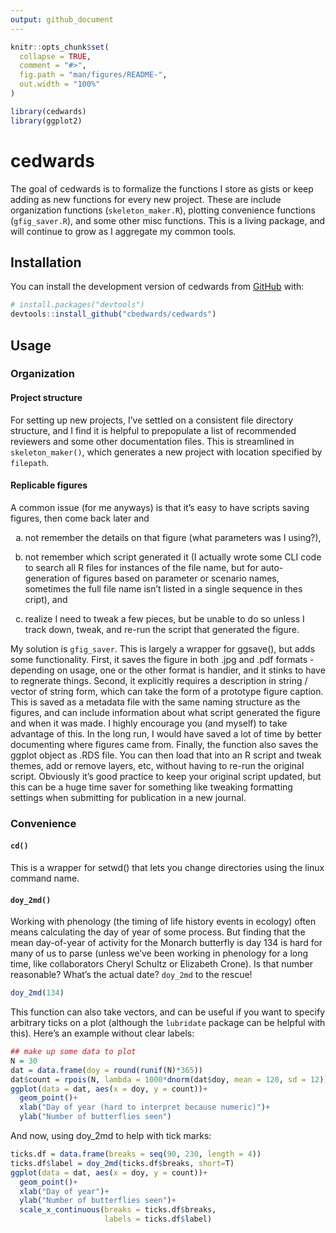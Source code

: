 ```yaml
---
output: github_document
---
```


<!-- README.md is generated from README.Rmd. Please edit that file -->

```r
knitr::opts_chunk$set(
  collapse = TRUE,
  comment = "#>",
  fig.path = "man/figures/README-",
  out.width = "100%"
)
```

```r
library(cedwards)
library(ggplot2)
```

# cedwards

<!-- badges: start -->
<!-- badges: end -->

The goal of cedwards is to formalize the functions I store as gists or keep adding as new functions for every new project. These are include organization functions (`skeleton_maker.R`), plotting convenience functions (`gfig_saver.R`), and some other misc functions. This is a living package, and will continue to grow as I aggregate my common tools. 

## Installation

You can install the development version of cedwards from [GitHub](https://github.com/) with:

``` r
# install.packages("devtools")
devtools::install_github("cbedwards/cedwards")
```

## Usage

### Organization

#### Project structure

For setting up new projects, I've settled on a consistent file directory structure, and I find it is helpful to prepopulate a list of recommended reviewers and some other documentation files. This is streamlined in `skeleton_maker()`, which generates a new project with location specified by `filepath`. 

#### Replicable figures

A common issue (for me anyways) is that it's easy to have scripts saving figures, then come back later and 

(a) not remember the details on that figure (what parameters was I using?), 

(b) not remember which script generated it (I actually wrote some CLI code to search all R files for instances of the file name, but for auto-generation of figures based on parameter or scenario names, sometimes the full file name isn't listed in a single sequence in thes cript), and

(c) realize I need to tweak a few pieces, but be unable to do so unless I track down, tweak, and re-run the script that generated the figure. 

My solution is `gfig_saver`. This is largely a wrapper for ggsave(), but adds some functionality. First, it saves the figure in both .jpg and .pdf formats - depending on usage, one or the other format is handier, and it stinks to have to regnerate things. Second, it explicitly requires a description in string / vector of string form, which can take the form of a prototype figure caption. This is saved as a metadata file with the same naming structure as the figures, and can include information about what script generated the figure and when it was made. I highly encourage you (and myself) to take advantage of this. In the long run, I would have saved a lot of time by better documenting where figures came from. Finally, the function also saves the ggplot object as .RDS file. You can then load that into an R script and tweak themes, add or remove layers, etc, without having to re-run the original script. Obviously it's good practice to keep your original script updated, but this can be a huge time saver for something like tweaking formatting settings when submitting for publication in a new journal. 

### Convenience

#### `cd()`

This is a wrapper for setwd() that lets you change directories using the linux command name. 

#### `doy_2md()`

Working with phenology (the timing of life history events in ecology) often means calculating the day of year of some process. But finding that the mean day-of-year of activity for the Monarch butterfly is day 134 is hard for many of us to parse (unless we've been working in phenology for a long time, like collaborators Cheryl Schultz or Elizabeth Crone). Is that number reasonable? What's the actual date? `doy_2md` to the rescue!

```r
doy_2md(134)
```

This function can also take vectors, and can be useful if you want to specify arbitrary ticks on a plot (although the `lubridate` package can be helpful with this). Here's an example without clear labels:

```r
## make up some data to plot
N = 30
dat = data.frame(doy = round(runif(N)*365))
dat$count = rpois(N, lambda = 1000*dnorm(dat$doy, mean = 120, sd = 12))
ggplot(data = dat, aes(x = doy, y = count))+
  geom_point()+
  xlab("Day of year (hard to interpret because numeric)")+
  ylab("Number of butterflies seen")
```

And now, using doy_2md to help with tick marks:

```r
ticks.df = data.frame(breaks = seq(90, 230, length = 4))
ticks.df$label = doy_2md(ticks.df$breaks, short=T)
ggplot(data = dat, aes(x = doy, y = count))+
  geom_point()+
  xlab("Day of year")+
  ylab("Number of butterflies seen")+
  scale_x_continuous(breaks = ticks.df$breaks,
                     labels = ticks.df$label)
```


